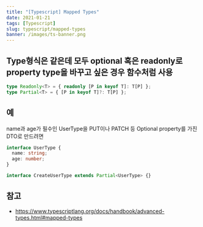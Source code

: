 ```yaml
---
title: "[Typescript] Mapped Types"
date: 2021-01-21
tags: [Typescript]
slug: typescript/mapped-types
banner: /images/ts-banner.png
---
```


## Type형식은 같은데 모두 optional 혹은 readonly로 property type을 바꾸고 싶은 경우 함수처럼 사용

```ts
type Readonly<T> = { readonly [P in keyof T]: T[P] };
type Partial<T> = { [P in keyof T]?: T[P] };
```

## 예

name과 age가 필수인 UserType을 PUT이나 PATCH 등 Optional property를 가진 DTO로 만드려면

```ts
interface UserType {
  name: string;
  age: number;
}

interface CreateUserType extends Partial<UserType> {}
```

## 참고

- https://www.typescriptlang.org/docs/handbook/advanced-types.html#mapped-types
